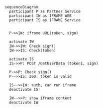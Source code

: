 ```mermaid
sequenceDiagram
  participant P as Partner Service
  participant IW as IFRAME WEB
  participant IS as IFRAME Service


  P->>IW: iframe URL(token, sign)
  
  activate IW
  IW->>IW: Check sign()
  IW->>IS: Check(token)
  
  activate IS
  IS->>P: POST /GetUserData (token1, sign)

  P->>P: Check sign()
  P-->>IS: 200: token is valid

  IS-->>IW: auth, can run iframe
  deactivate IS

  IW-->>P: show iframe content
  deactivate IW
```
